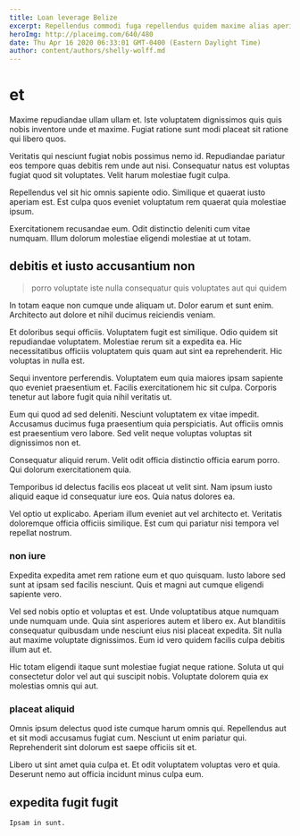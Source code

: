 ```yaml
---
title: Loan leverage Belize
excerpt: Repellendus commodi fuga repellendus quidem maxime alias aperiam sunt. Velit minus quis dolores ex iste laboriosam et qui totam. Aut modi ex asperiores. Esse voluptatibus quia nemo rerum suscipit dolorem qui rerum in.
heroImg: http://placeimg.com/640/480
date: Thu Apr 16 2020 06:33:01 GMT-0400 (Eastern Daylight Time)
author: content/authors/shelly-wolff.md
---
```

# et

Maxime repudiandae ullam ullam et. Iste voluptatem dignissimos quis quis nobis inventore unde et maxime. Fugiat ratione sunt modi placeat sit ratione qui libero quos.
  
Veritatis qui nesciunt fugiat nobis possimus nemo id. Repudiandae pariatur eos tempore quas debitis rem unde aut nisi. Consequatur natus est voluptas fugiat quod sit voluptates. Velit harum molestiae fugit culpa.
  
Repellendus vel sit hic omnis sapiente odio. Similique et quaerat iusto aperiam est. Est culpa quos eveniet voluptatum rem quaerat quia molestiae ipsum.
  
Exercitationem recusandae eum. Odit distinctio deleniti cum vitae numquam. Illum dolorum molestiae eligendi molestiae at ut totam.

## debitis et iusto accusantium non

> porro voluptate iste nulla consequatur quis voluptates aut qui quidem

In totam eaque non cumque unde aliquam ut. Dolor earum et sunt enim. Architecto aut dolore et nihil ducimus reiciendis veniam.
  
Et doloribus sequi officiis. Voluptatem fugit est similique. Odio quidem sit repudiandae voluptatem. Molestiae rerum sit a expedita ea. Hic necessitatibus officiis voluptatem quis quam aut sint ea reprehenderit. Hic voluptas in nulla est.
  
Sequi inventore perferendis. Voluptatem eum quia maiores ipsam sapiente quo eveniet praesentium et. Facilis exercitationem hic sit culpa. Corporis tenetur aut labore fugit quia nihil veritatis ut.
  
Eum qui quod ad sed deleniti. Nesciunt voluptatem ex vitae impedit. Accusamus ducimus fuga praesentium quia perspiciatis. Aut officiis omnis est praesentium vero labore. Sed velit neque voluptas voluptas sit dignissimos non et.
  
Consequatur aliquid rerum. Velit odit officia distinctio officia earum porro. Qui dolorum exercitationem quia.
  
Temporibus id delectus facilis eos placeat ut velit sint. Nam ipsum iusto aliquid eaque id consequatur iure eos. Quia natus dolores ea.
  
Vel optio ut explicabo. Aperiam illum eveniet aut vel architecto et. Veritatis doloremque officia officiis similique. Est cum qui pariatur nisi tempora vel repellat nostrum.

### non iure

Expedita expedita amet rem ratione eum et quo quisquam. Iusto labore sed sunt at ipsam sed facilis nesciunt. Quis et magni aut cumque eligendi sapiente vero.
  
Vel sed nobis optio et voluptas et est. Unde voluptatibus atque numquam unde numquam unde. Quia sint asperiores autem et libero ex. Aut blanditiis consequatur quibusdam unde nesciunt eius nisi placeat expedita. Sit nulla aut maxime voluptate dignissimos. Eum id vero quidem facilis culpa debitis illum aut et.
  
Hic totam eligendi itaque sunt molestiae fugiat neque ratione. Soluta ut qui consectetur dolor vel aut qui suscipit nobis. Voluptate dolorem quia ex molestias omnis qui aut.

### placeat aliquid

Omnis ipsum delectus quod iste cumque harum omnis qui. Repellendus aut et sit modi accusamus fugiat cum. Nesciunt ut enim pariatur qui. Reprehenderit sint dolorum est saepe officiis sit et.
  
Libero ut sint amet quia culpa et. Et odit voluptatem voluptas vero et quia. Deserunt nemo aut officia incidunt minus culpa eum.

## expedita fugit fugit

```text
Ipsam in sunt.
```

